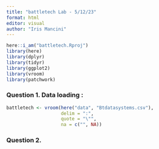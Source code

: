 ```yaml
---
title: "battletech Lab - 5/12/23"
format: html
editor: visual
author: "Iris Mancini"
---
```


```r
here::i_am("battletech.Rproj")
library(here)
library(dplyr)
library(tidyr)
library(ggplot2)
library(vroom)
library(patchwork)
```

### Question 1. Data loading : 

```r
battletech <- vroom(here("data", "Btdatasystems.csv"), 
                    delim = ":", 
                    quote = "\"", 
                    na = c("", NA))
```

### Question 2. 

